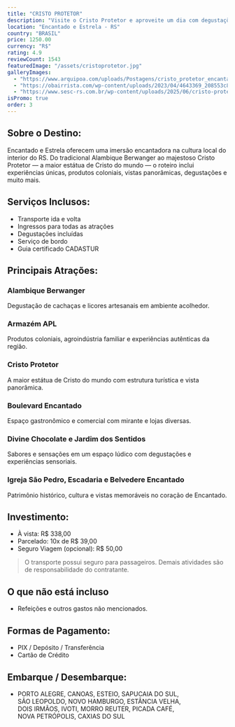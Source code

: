 ```yaml
---
title: "CRISTO PROTETOR"
description: "Visite o Cristo Protetor e aproveite um dia com degustações, paisagens incríveis, lojas, cultura local e experiências encantadoras em Encantado e Estrela."
location: "Encantado e Estrela - RS"
country: "BRASIL"
price: 1250.00
currency: "R$"
rating: 4.9
reviewCount: 1543
featuredImage: "/assets/cristoprotetor.jpg"
galleryImages:
  - "https://www.arquipoa.com/uploads/Postagens/cristo_protetor_encantado_foto_Luciano_Nagel.jpg"
  - "https://obairrista.com/wp-content/uploads/2023/04/4643369_208553c8665e09a-1.jpg"
  - "https://www.sesc-rs.com.br/wp-content/uploads/2025/06/cristo-protetor-encantado-divulgacao.jpg"
isPromo: true
order: 3
---
```


## **Sobre o Destino:**

Encantado e Estrela oferecem uma imersão encantadora na cultura local do interior do RS. Do tradicional Alambique Berwanger ao majestoso Cristo Protetor — a maior estátua de Cristo do mundo — o roteiro inclui experiências únicas, produtos coloniais, vistas panorâmicas, degustações e muito mais.

## **Serviços Inclusos:**

- Transporte ida e volta  
- Ingressos para todas as atrações  
- Degustações incluídas  
- Serviço de bordo  
- Guia certificado CADASTUR  


## **Principais Atrações:**

### Alambique Berwanger
Degustação de cachaças e licores artesanais em ambiente acolhedor.

### Armazém APL
Produtos coloniais, agroindústria familiar e experiências autênticas da região.

### Cristo Protetor
A maior estátua de Cristo do mundo com estrutura turística e vista panorâmica.

### Boulevard Encantado
Espaço gastronômico e comercial com mirante e lojas diversas.

### Divine Chocolate e Jardim dos Sentidos
Sabores e sensações em um espaço lúdico com degustações e experiências sensoriais.

### Igreja São Pedro, Escadaria e Belvedere Encantado
Patrimônio histórico, cultura e vistas memoráveis no coração de Encantado.

## **Investimento:**

- À vista: R$ 338,00  
- Parcelado: 10x de R$ 39,00  
- Seguro Viagem (opcional): R$ 50,00  


> O transporte possui seguro para passageiros. Demais atividades são de responsabilidade do contratante.

## O que não está incluso

- Refeições e outros gastos não mencionados.

## **Formas de Pagamento:**

- PIX / Depósito / Transferência
- Cartão de Crédito

## **Embarque / Desembarque:**

- PORTO ALEGRE, CANOAS, ESTEIO, SAPUCAIA DO SUL,  
  SÃO LEOPOLDO, NOVO HAMBURGO, ESTÂNCIA VELHA,  
  DOIS IRMÃOS, IVOTI, MORRO REUTER, PICADA CAFÉ,  
  NOVA PETRÓPOLIS, CAXIAS DO SUL

```
